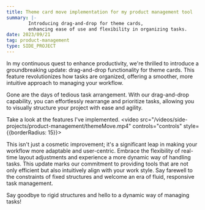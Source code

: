 ```yaml
---
title: Theme card move implementation for my product management tool
summary: |-
        Introducing drag-and-drop for theme cards,
        enhancing ease of use and flexibility in organizing tasks.
date: 2023/09/21
tag: product-management
type: SIDE_PROJECT
---
```


In my continuous quest to enhance productivity,
we're thrilled to introduce a groundbreaking update:
drag-and-drop functionality for theme cards.
This feature revolutionizes how tasks are organized,
offering a smoother, more intuitive approach to managing your workflow.

Gone are the days of tedious task arrangement.
With our drag-and-drop capability, you can effortlessly
rearrange and prioritize tasks, allowing you to visually
structure your project with ease and agility.

Take a look at the features I've implemented.
<video src="/videos/side-projects/product-management/themeMove.mp4"
       controls="controls" style={{borderRadius: 15}}>
</video>

This isn't just a cosmetic improvement;
it's a significant leap in making your workflow
more adaptable and user-centric. Embrace the
flexibility of real-time layout adjustments
and experience a more dynamic way of handling tasks.
This update marks our commitment to providing tools
that are not only efficient but also intuitively
align with your work style. Say farewell to the constraints
of fixed structures and welcome an era of fluid, responsive task management.

Say goodbye to rigid structures and hello to a dynamic way of managing tasks!



